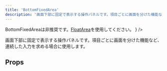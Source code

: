 ```yaml
---
title: 'BottomFixedArea'
description: '画面下部に固定で表示する操作パネルです。項目ごとに画面を分けた機能など、連続した入力を求める場合に使用します。FloatAreaで代替が可能になったため非推奨です。'
---
```


<BaseColumn>
  <WarningIcon text={
    <span>
    BottomFixedAreaは非推奨です。<a href="/products/components/float-area">FloatArea</a>を使用してください。
    </span>}
    />
</BaseColumn>

画面下部に固定で表示する操作パネルです。項目ごとに画面を分けた機能など、連続した入力を求める場合に使用します。

<ComponentStory name="BottomFixedArea" />

## Props

<ComponentPropsTable name="BottomFixedArea" />


